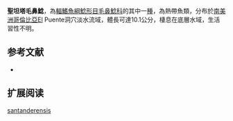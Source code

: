 {{Speciesbox
| name = 聖坦塔毛鼻鯰
| image = 
| image_width = 
| status = NE
| status_system = IUCN3.1
| genus = Trichomycterus
| species = santanderensis
| authority = [[Castellanos-Morales|Castellanos-Morales]], 2007
| synonyms = 
}}

'''聖坦塔毛鼻鯰'''，為[[輻鰭魚綱|輻鰭魚綱]][[鯰形目|鯰形目]][[毛鼻鯰科|毛鼻鯰科]]的其中一[[種|種]]，為熱帶魚類，分布於[[南美洲|南美洲]][[哥倫比亞|哥倫比亞]]El Puente洞穴淡水流域，體長可達10.1公分，棲息在底層水域，生活習性不明。

==参考文献==
*{{FishBase_species|genus=Trichomycterus|species=santanderensis|year=2011|month=12}}

== 扩展阅读 ==
{{refbegin}}
{{wikispecies-inline|Trichomycterus santanderensis|聖坦塔毛鼻鯰}}
{{refend}}
{{Taxonbar|from=Q5857977}}

[[Category:毛鼻鯰属|santanderensis]]


{{鯰形目小作品}}